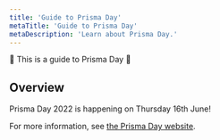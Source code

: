 ```yaml
---
title: 'Guide to Prisma Day'
metaTitle: 'Guide to Prisma Day'
metaDescription: 'Learn about Prisma Day.'
---
```


<TopBlock>

🎉 This is a guide to Prisma Day 🎉

</TopBlock>

## Overview

Prisma Day 2022 is happening on Thursday 16th June!

<Admonition type="info">

For more information, see [the Prisma Day website](https://www.prisma.io/day).

</Admonition>
